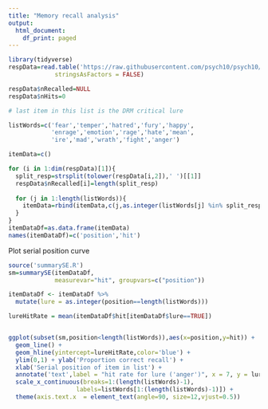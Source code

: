 ```yaml
---
title: "Memory recall analysis"
output:
  html_document:
    df_print: paged
---
```


```r
library(tidyverse)
respData=read.table('https://raw.githubusercontent.com/psych10/psych10/master/exercises/memoryRecall/Memory%20recall%20test.csv',header=TRUE,sep=',',
             stringsAsFactors = FALSE)
```

```r
respData$nRecalled=NULL
respData$nHits=0

# last item in this list is the DRM critical lure

listWords=c('fear','temper','hatred','fury','happy',
            'enrage','emotion','rage','hate','mean',
            'ire','mad','wrath','fight','anger')

itemData=c()

for (i in 1:dim(respData)[1]){
  split_resp=strsplit(tolower(respData[i,2]),' ')[[1]]
  respData$nRecalled[i]=length(split_resp)
  
  for (j in 1:length(listWords)){
    itemData=rbind(itemData,c(j,as.integer(listWords[j] %in% split_resp)))
  }
}
itemDataDf=as.data.frame(itemData)
names(itemDataDf)=c('position','hit')
```

Plot serial position curve

```r
source('summarySE.R')
sm=summarySE(itemDataDf, 
             measurevar="hit", groupvars=c("position"))

itemDataDf <- itemDataDf %>%
  mutate(lure = as.integer(position==length(listWords)))

lureHitRate = mean(itemDataDf$hit[itemDataDf$lure==TRUE])


ggplot(subset(sm,position<length(listWords)),aes(x=position,y=hit)) +
  geom_line() + 
  geom_hline(yintercept=lureHitRate,color='blue') + 
  ylim(0,1) + ylab('Proportion correct recall') + 
  xlab('Serial position of item in list') +
  annotate('text',label = "hit rate for lure ('anger')", x = 7, y = lureHitRate*0.85, colour = "blue") + 
  scale_x_continuous(breaks=1:(length(listWords)-1),
                   labels=listWords[1:(length(listWords)-1)]) +
  theme(axis.text.x  = element_text(angle=90, size=12,vjust=0.5))

```



